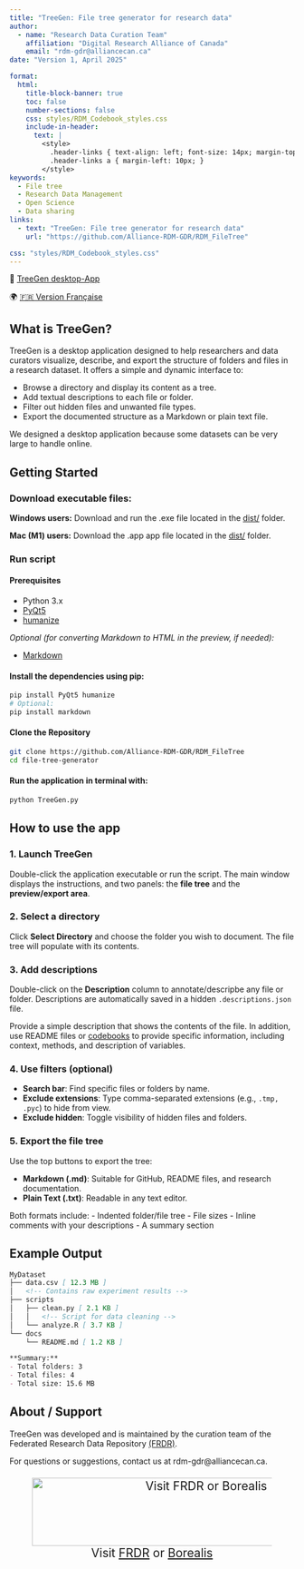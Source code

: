```yaml
---
title: "TreeGen: File tree generator for research data" 
author: 
  - name: "Research Data Curation Team"
    affiliation: "Digital Research Alliance of Canada"
    email: "rdm-gdr@alliancecan.ca"
date: "Version 1, April 2025"

format: 
  html:
    title-block-banner: true
    toc: false
    number-sections: false
    css: styles/RDM_Codebook_styles.css
    include-in-header: 
      text: |
        <style>
          .header-links { text-align: left; font-size: 14px; margin-top: -15px; }
          .header-links a { margin-left: 10px; }
        </style>
keywords: 
  - File tree
  - Research Data Management
  - Open Science
  - Data sharing
links: 
  - text: "TreeGen: File tree generator for research data"
    url: "https://github.com/Alliance-RDM-GDR/RDM_FileTree"

css: "styles/RDM_Codebook_styles.css"
---
```


::: {#header-info}
<div class="header-links">
📄 <a href="https://github.com/Alliance-RDM-GDR/RDM_FileTree" target="_blank">TreeGen desktop-App</a>
</div>

<div class="language-switch">
🌍 <a href="https://alliance-rdm-gdr.github.io/RDM_OnePagers/RDM_TreeGen_fr.html" target="_blank">🇫🇷 Version Française</a>
</div>
:::

## What is TreeGen?

TreeGen is a desktop application designed to help researchers and data curators visualize, describe, and export the structure of folders and files in a research dataset. It offers a simple and dynamic interface to:

- Browse a directory and display its content as a tree.
- Add textual descriptions to each file or folder.
- Filter out hidden files and unwanted file types.
- Export the documented structure as a Markdown or plain text file.

::: {.callout-note}
We designed a desktop application because some datasets can be very large to handle online.
:::

## Getting Started

### Download executable files:

**Windows users:** Download and run the .exe file located in the [dist/](https://github.com/Alliance-RDM-GDR/RDM_FileTree/tree/main/dist) folder.

**Mac (M1) users:** Download the .app app file located in the [dist/](https://github.com/Alliance-RDM-GDR/RDM_FileTree/tree/main/dist) folder.

### Run script

#### Prerequisites

- Python 3.x
- [PyQt5](https://pypi.org/project/PyQt5/)
- [humanize](https://pypi.org/project/humanize/)

_Optional (for converting Markdown to HTML in the preview, if needed):_

- [Markdown](https://pypi.org/project/Markdown/)

#### Install the dependencies using pip:

```bash
pip install PyQt5 humanize
# Optional:
pip install markdown
```

#### Clone the Repository

```bash
git clone https://github.com/Alliance-RDM-GDR/RDM_FileTree
cd file-tree-generator
```
#### Run the application in terminal with:

```bash
python TreeGen.py
```

## How to use the app

### 1. Launch TreeGen

Double-click the application executable or run the script. The main window displays the instructions, and two panels: the **file tree** and the **preview/export area**.

### 2. Select a directory

Click **Select Directory** and choose the folder you wish to document. The file tree will populate with its contents.

### 3. Add descriptions

Double-click on the **Description** column to annotate/descripbe any file or folder. Descriptions are automatically saved in a hidden `.descriptions.json` file.

::: {.callout-tip}
Provide a simple description that shows the contents of the file. In addition, use README files or [codebooks](https://alliance-rdm-gdr.github.io/RDM_Codebook_App/) to provide specific information, including context, methods, and description of variables. 
:::

### 4. Use filters (optional)

- **Search bar**: Find specific files or folders by name.  
- **Exclude extensions**: Type comma-separated extensions (e.g., `.tmp, .pyc`) to hide from view.  
- **Exclude hidden**: Toggle visibility of hidden files and folders.

### 5. Export the file tree

Use the top buttons to export the tree:

- **Markdown (.md)**: Suitable for GitHub, README files, and research documentation.
- **Plain Text (.txt)**: Readable in any text editor.

Both formats include:
- Indented folder/file tree
- File sizes
- Inline comments with your descriptions
- A summary section

## Example Output

```md
MyDataset
├── data.csv [ 12.3 MB ]
│   <!-- Contains raw experiment results -->
├── scripts
│   ├── clean.py [ 2.1 KB ]
│   │   <!-- Script for data cleaning -->
│   └── analyze.R [ 3.7 KB ]
└── docs
    └── README.md [ 1.2 KB ]

**Summary:**
- Total folders: 3
- Total files: 4
- Total size: 15.6 MB

```

## About / Support

TreeGen was developed and is maintained by the curation team of the Federated Research Data Repository [(FRDR)](https://www.frdr-dfdr.ca/repo/).

For questions or suggestions, contact us at rdm-gdr@alliancecan.ca.

::: {style="text-align: center;font-size: 150%"}
![Visit [FRDR](https://www.frdr-dfdr.ca/repo/) or [Borealis](https://borealisdata.ca/)](images/General/Repositories_Logo.png){fig-alt="Logos of two Canadian research data repositories: FRDR (Federated Research Data Repository) and Borealis. The FRDR logo features a geometric pattern of yellow squares forming a diamond shape, with the repository name in black and gold text. The Borealis logo includes an artistic depiction of the Northern Lights over mountains and a lake, with the repository name in bold white text. " fig-align="center" width="600" height="120"}
:::
